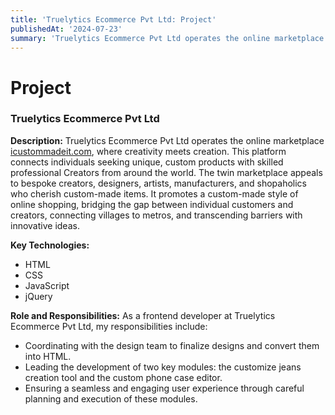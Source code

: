 ```yaml
---
title: 'Truelytics Ecommerce Pvt Ltd: Project'
publishedAt: '2024-07-23'
summary: 'Truelytics Ecommerce Pvt Ltd operates the online marketplace icustommadeit.com'
---
```


# Project

### Truelytics Ecommerce Pvt Ltd

**Description:**
Truelytics Ecommerce Pvt Ltd operates the online marketplace [icustommadeit.com](http://icustommadeit.com), where creativity meets creation. This platform connects individuals seeking unique, custom products with skilled professional Creators from around the world. The twin marketplace appeals to bespoke creators, designers, artists, manufacturers, and shopaholics who cherish custom-made items. It promotes a custom-made style of online shopping, bridging the gap between individual customers and creators, connecting villages to metros, and transcending barriers with innovative ideas.

**Key Technologies:**

- HTML
- CSS
- JavaScript
- jQuery

**Role and Responsibilities:**
As a frontend developer at Truelytics Ecommerce Pvt Ltd, my responsibilities include:

- Coordinating with the design team to finalize designs and convert them into HTML.
- Leading the development of two key modules: the customize jeans creation tool and the custom phone case editor.
- Ensuring a seamless and engaging user experience through careful planning and execution of these modules.
